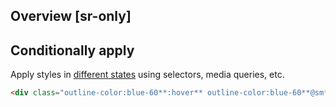 ## Overview [sr-only]
<Overview />

## Conditionally apply
Apply styles in [different states](/docs/states-and-queries) using selectors, media queries, etc.
```html
<div class="outline-color:blue-60**:hover** outline-color:blue-60**@sm** outline-color:blue-60**@dark** outline-color:blue-60**@print**">…</div>
```

